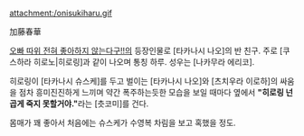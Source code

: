 attachment:/onisukiharu.gif

加藤春華

[[오빠 따위 전혀 좋아하지 않는다구!!]]의 등장인물로 [타카나시 나오]의 반 친구. 주로 [쿠스하라 히로노|히로링]과 같이 나오며 통칭 하루. 성우는 [나카무라 에리코].

히로링이 [타카나시 슈스케]를 두고 벌이는 [타카나시 나오]와 [츠치우라 이로하]의 싸움을 점차 흥미진진하게 느끼며 약간 폭주하는듯한 모습을 보일 때마다 옆에서 '''"히로링 넌 곱게 죽지 못할거야."'''라는 [츳코미]를 건다.

몸매가 꽤 좋아서 처음에는 슈스케가 수영복 차림을 보고 혹했을 정도.
